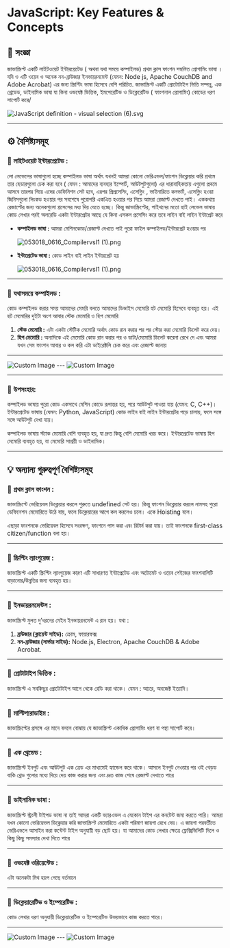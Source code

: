 
# JavaScript: Key Features & Concepts





## **🧠 সংজ্ঞা**

জাভাস্ক্রিপ্ট একটি  লাইটওয়েট ইন্টারপ্রেটেড ( অথবা যথা সময়ে কম্পাইলড) প্রথম ক্লাস ফাংশন সম্বলিত  প্রোগামিং ভাষা ।  যদি ও এটি ওয়েব ও অনেক নন-ব্রাউজার ইনভায়রনমেন্ট (যেমন: Node js, Apache CouchDB and Adobe Acrobat)  এর জন্য স্ক্রিপ্টিং ভাষা হিসেবে বেশি পরিচিত. জাভাস্ক্রিপ্ট একটি প্রোটোটাইপ ভিত্তি সম্পন্ন,  এক থ্রেডেড, ডাইনামিক ভাষা যা কিনা ওভযেক্ট ভিত্তিক, ইমপেরেটিভ ও ডিক্লেরেটিভ ( ফাংশনাল প্রোগামিং) কোডের ধরণ সাপোর্ট করে/

![JavaScript definition - visual selection (6).svg](./JavaScript_definition_-_visual_selection_(6).svg)

---

## **⚙️ বৈশিষ্ট্যসমূহ**

### 🔹 **লাইটওয়েট ইন্টারপ্রেটেড :**

লো লেভেলের ভাষাগুলো হচ্ছে কম্পাইলড ভাষা অর্থাৎ যখনই আমরা কোনো ভেরিএভল/ফাংশন  ডিক্লেয়ার করি প্রথমে তার হেডারগুলো চেক করা হবে ( যেমন : আমাদের ব্যবহার ইম্পোর্ট, আউটপুটগুলো) এর ধারাবাহিকতায় এগুলো প্রথমে আসবে তারপর গিয়ে এদের ডেফিনিশন সেট হবে, এরপর প্রিপ্রসেসিং, এসেভ্লিং , ভাইনারিতে কনভার্ট,  এসেভ্লিং হওয়া জিনিসগুলো লিংকড হওয়ার পর সবশেষে পুরোপরি একএিত হওয়ার পর গিয়ে আমরা রেজাল্ট দেখতে পাই।  এককথায় রেজাল্টের জন্য অনেকগুলো প্রসেসের মধ্য দিয় যেতে হচ্ছে। কিন্তু জাভাস্ক্রিপ্টের, পাইথনের মতো হাই লেভেল ভাষায় কোড লেখার পরই অলরেডি একটা ইন্টারপ্রেটর আছে যে কিনা এসকল প্রসেসিং করে তবে লাইন বাই লাইন ইন্টাপ্রেট করে

- **কম্পাইলড ভাষা :** আমরা মেশিনকোড/রেজাল্ট দেখতে পাই পুরো ফাইল কম্পাইলড/ইন্টারপ্রেট হওয়ার পর
    
    ![053018_0616_CompilervsI1 (1).png](./b45bbdb1-4a1d-4be9-bbe5-26793bad8dfa.png)
    
- **ইন্টাপ্রেটেড ভাষা :** কোড লাইন বাই লাইন ইন্টারপ্রেট হয়
    
    ![053018_0616_CompilervsI1 (1).png](./8e1e087b-40e9-4783-ae2f-6840ef59628d.png)
    

---

### 🔹 **যথাসময়ে কম্পাইলড :**

কোড কম্পাইলড করার সময় আমাদের মেমরি বলতে আমাদের ডিভাইস মেমোরি হট মেমোরি হিসেবে ব্যবহৃত হয়। এই হট মেমোরির দুইটা অংশ আবার স্টেক মেমোরি ও হিপ মেমোরি

1. **স্টেক মেমোরি :** এটা একটা স্টেটিক মেমোরি অর্থাৎ কোড রান করার পর পর স্টোর করা মেমোরি ডিলেট করে দেয়।
2. **হিপ মেমোরি :** অন্যদিকে এই মেমোরি কোড রান করার পর ও ডাটা/মেমোরি ডিলেট করেনা রেখে দে এবং আমরা যখন সেম ফাংশন আবার ও কল করি এটা ডাইরেক্টলি চেক করে এবং রেজাল্ট জানায়
---

<div className=' flex flex-col lg:flex-row justify-between gap-5 lg:gap-0'>
<Image src={MemoryChart} alt="Custom Image" height={10000} className='  w-full lg:w-[49%]' />
---
<Image src={JsExecution} alt="Custom Image"height={100000} className='  w-full lg:w-[49%]' /></div>



---

### 🧾 **উপসংহার:**

কম্পাইলড ভাষায় পুরো কোড একসাথে মেশিন কোডে রূপান্তর হয়, পরে আউটপুট পাওয়া যায় (যেমন: C, C++)। ইন্টারপ্রেটেড ভাষায় (যেমন: Python, JavaScript) কোড লাইন বাই লাইন ইন্টারপ্রেটর পড়ে চালায়, ফলে সঙ্গে সঙ্গে আউটপুট দেখা যায়।

কম্পাইলড ভাষায় স্ট্যাক মেমোরি বেশি ব্যবহৃত হয়, যা দ্রুত কিন্তু বেশি মেমোরি খরচ করে। ইন্টারপ্রেটেড ভাষায় হিপ মেমোরি ব্যবহৃত হয়, যা মেমোরি সাশ্রয়ী ও ডাইনামিক।

---

## **💡 অন্যান্য গুরুত্বপূর্ণ বৈশিষ্ট্যসমূহ**

### 🔹 **প্রথম ক্লাস ফাংশন :**

জাভাস্ক্রিপ্টে ভেরিয়েবল ডিক্লেয়ার করলে শুরুতে undefined সেট হয়। কিন্তু ফাংশন ডিক্লেয়ার করলে নামসহ পুরো ডেফিনেশন মেমোরিতে উঠে যায়, ফলে ডিক্লেয়ারের আগে কল করলেও চলে। একে Hoisting বলে।

এছাড়া ফাংশনকে ভেরিয়েবল হিসেবে সংরক্ষণ, ফাংশনে পাস করা এবং রিটার্ন করা যায়। তাই ফাংশনকে first-class citizen/function বলা হয়।

---

### 🔹 **স্ক্রিপ্টিং ল্যাংগুয়েজ :**

জাভাস্ক্রিপ্ট একটি স্ক্রিপ্টিং ল্যাংগুয়েজ কারণ এটি সাধারণত ইন্টাপ্রেটেড এবং অটোমেট ও ওয়েব পেইজের ফাংশনালিটি বাড়ানোর/উন্নতির জন্য ব্যবহৃত হয়।

---

### 🔹 **ইনভায়রনমেন্টস :**

জাভাস্ক্রিপ্ট মুলত দু’ধরনের মেইন ইনভায়রনমেন্ট এ রান হয়।  যথা :

1. **ব্রাউজার (ক্লায়েন্ট সাইড):** ক্রোম, ফায়ারফক্স
2. **নন-ব্রাউজার (সার্ভার সাইড):** Node.js, Electron, Apache CouchDB & Adobe Acrobat.

---

### 🔹 **প্রোটাটাইপ ভিত্তিক :**

জাভাস্ক্রিপ্ট এ সবকিছুর প্রোটোটাইপ আগে থেকে রেডি করা থাকে।  যেমন : আ্যরে, অবজেক্ট ইত্যাদি।

---

### 🔹 **মাল্টিপ্যরাডাইম :**

জাভাস্ক্রিপ্টের প্রসঙ্গে এর মানে বললে বোঝায় যে জাভাস্ক্রিপ্ট একাধিক প্রোগামিং ধরণ বা পন্থা সাপোর্ট করে।

---

### 🔹 **এক থ্রেডেড :**

জাভাস্ক্রিপ্ট ইনপুট এবং আউটপুট এক ত্রেড এর মাধ্যমেই হ্যান্ডেল করে থাকে। আসলে ইনপুট নেওয়ার পর ওই থেড়ড বাকি থ্রেড গুলোর মধ্যে দিয়ে দেয় কাজ করার জন্য এবং দ্রূত কাজ শেষে রেজাল্ট দেখাতে পারে

---

### 🔹 **ডাইনামিক ভাষা :**

জাভাস্ক্রিপ্ট স্ট্রংলী টাইপড ভাষা না তাই আমরা একটি ভ্যারএভল এ যেকোন টাইপ এর কনটেন্ট জমা করতে পারি। আমরা যখন কোনো ভেরিয়েভল ডিক্লেয়ার করি জাভাস্ক্রিপ্ট মেমোরিতে একটা পরিমাণ জায়গা রেখে দেয়। এ জায়গা পরবর্তীতে ভেরিএভলে আসাইন করা কন্টেন্ট টাইপ অনুযায়ী বড় ছোট হয়। যা আমাদের কোড লেখার ক্ষেত্রে ফ্লেক্সিভিলিটি দিলে ও কিছু কিছু সমস্যার দেখা দিতে পারে

---

### 🔹 **ওভযেক্ট ওরিয়েন্টেড :**

এটা অনেকটা মিথ হয়প গেছে বর্তমানে

---

### 🔹 **ডিক্লেয়ারেটিভ ও ইম্পেরেটিভ :**

কোড লেখার ধরণ অনুযায়ী ডিক্লেয়ারেটিভ ও ইম্পেরেটিভ উভয়ভাবে কাজ করতে পারে।

---

<div className=' flex flex-col lg:flex-row justify-between gap-5 lg:gap-0'>
<Image src={charactaristics} alt="Custom Image" height={10000} className='  w-full lg:w-[49%]' />
---
<Image src={features} alt="Custom Image"height={100000} className='  w-full lg:w-[49%]' /></div>